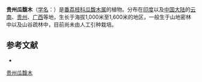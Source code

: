 {{Speciesbox
| name = 贵州瓜馥木
| status = 
| status_system = 
| image =
| genus = Fissistigma
| species = wallichii
| authority = (Hook. f. et Thoms.) Merr.
}}

'''贵州瓜馥木'''（[[学名|学名]]：{{lang|la|''Fissistigma wallichii''}}）是[[番荔枝科|番荔枝科]][[瓜馥木属|瓜馥木属]]的植物。分布在[[印度|印度]]以及[[中国大陆|中国大陆]]的[[云南|云南]]、[[贵州|贵州]]、[[广西|广西]]等地，生长于海拔1,000米至1,600米的地区，一般生于山地密林中以及山谷疏林中，目前尚未由人工引种栽培。

== 参考文献 ==
<div class="references-small">
* {{cite web| url =http://www.bioinfo.cn/db05/KmzwSpecies.php?action=view&id=542| title =贵州瓜馥木| work =《中国高等植物数据库全库》| publisher =中国科学院微生物研究所| author =昆明植物研究所| accessdate =2009-02-21| deadurl =yes| archiveurl =https://web.archive.org/web/20160305083300/http://www.bioinfo.cn/db05/KmzwSpecies.php?action=view&id=542| archivedate =2016-03-05}}
</div>
{{Taxonbar|from=Q15225062}}

[[Category:瓜馥木属|贵州瓜馥木]]


{{植物小作品}}